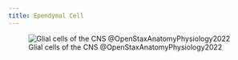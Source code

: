 ```yaml
---
title: Ependymal Cell
---
```



![Glial cells of the CNS @OpenStaxAnatomyPhysiology2022](/The Archive/Images/OpenStax Anatomy and Physiology 2e/fig12.11 openstax Glial Cells of the CNS.jpeg){#fig-openstax-fig12.11}